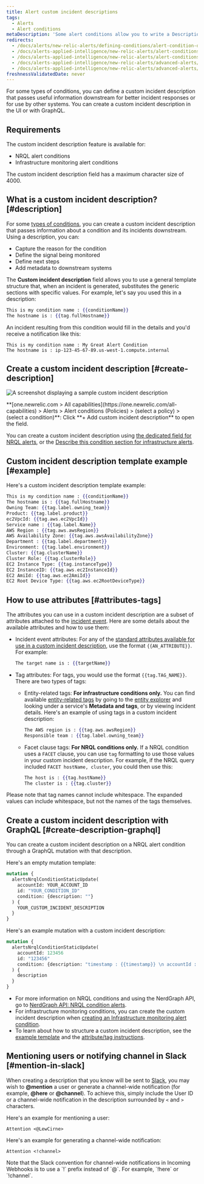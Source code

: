 ```yaml
---
title: Alert custom incident descriptions
tags:
  - Alerts  
  - Alert conditions
metaDescription: 'Some alert conditions allow you to write a Description, which adds context to your incidents and notifications.'
redirects:
  - /docs/alerts/new-relic-alerts/defining-conditions/alert-condition-descriptions
  - /docs/alerts-applied-intelligence/new-relic-alerts/alert-conditions/alert-descriptions
  - /docs/alerts-applied-intelligence/new-relic-alerts/alert-conditions/alert-custom-violation-descriptions
  - /docs/alerts-applied-intelligence/new-relic-alerts/advanced-alerts/advanced-techniques/alert-custom-violation-descriptions/
  - /docs/alerts-applied-intelligence/new-relic-alerts/advanced-alerts/advanced-techniques/alert-custom-incident-descriptions
freshnessValidatedDate: never
---
```





For some types of conditions, you can define a custom incident description that passes useful information downstream for better incident responses or for use by other systems. You can create a custom incident description in the UI or with GraphQL.

## Requirements

The custom incident description feature is available for:

* NRQL alert conditions
* Infrastructure monitoring alert conditions

The custom incident description field has a maximum character size of 4000.

## What is a custom incident description? [#description]

For some [types of conditions](#requirements), you can create a custom incident description that passes information about a condition and its incidents downstream. Using a description, you can:

* Capture the reason for the condition
* Define the signal being monitored
* Define next steps
* Add metadata to downstream systems

The <DoNotTranslate>**Custom incident description**</DoNotTranslate> field allows you to use a general template structure that, when an incident is generated, substitutes the generic sections with specific values. For example, let's say you used this in a description:

```handlebars
This is my condition name : {{conditionName}}
The hostname is : {{tag.fullHostname}}
```

An incident resulting from this condition would fill in the details and you'd receive a notification like this:

```
This is my condition name : My Great Alert Condition
The hostname is : ip-123-45-67-89.us-west-1.compute.internal
```

## Create a custom incident description [#create-description]

<img
    title="custom incident description"
    alt="A screenshot displaying a sample custom incident description"
    src={alertsCustomIncidentDescriptionAlerts}
/>

<figcaption>
  <DoNotTranslate>**[one.newrelic.com > All capabilities](https://one.newrelic.com/all-capabilities) > Alerts > Alert conditions (Policies) > (select a policy) > (select a condition)**</DoNotTranslate>: Click <DoNotTranslate>**+ Add custom incident description**</DoNotTranslate> to open the field.
</figcaption>

You can create a custom incident description using [the dedicated field for NRQL alerts](/docs/alerts-applied-intelligence/new-relic-alerts/alert-conditions/create-nrql-alert-conditions/), or the [Describe this condition section for infrastructure alerts](/docs/infrastructure/new-relic-infrastructure/infrastructure-alert-conditions/infrastructure-alerts-add-edit-or-view-host-alert-information/).

## Custom incident description template example [#example]

Here's a custom incident description template example:

```handlebars
This is my condition name : {{conditionName}}
The hostname is : {{tag.fullHostname}}
Owning Team: {{tag.label.owning_team}}
Product: {{tag.label.product}}
ec2VpcId: {{tag.aws.ec2VpcId}}
Service name : {{tag.label.Name}}
AWS Region : {{tag.aws.awsRegion}}
AWS Availability Zone: {{tag.aws.awsAvailabilityZone}}
Department : {{tag.label.department}}
Environment: {{tag.label.environment}}
Cluster: {{tag.clusterName}}
Cluster Role: {{tag.clusterRole}}
EC2 Instance Type: {{tag.instanceType}}
EC2 InstanceID: {{tag.aws.ec2InstanceId}}
EC2 AmiId: {{tag.aws.ec2AmiId}}
EC2 Root Device Type: {{tag.aws.ec2RootDeviceType}}
```

## How to use attributes [#attributes-tags]

The attributes you can use in a custom incident description are a subset of attributes attached to the [incident event](/docs/alerts-applied-intelligence/new-relic-alerts/advanced-alerts/understand-technical-concepts/incident-event-attributes). Here are some details about the available attributes and how to use them:

* Incident event attributes: For any of the [standard attributes available for use in a custom incident description](/docs/alerts-applied-intelligence/new-relic-alerts/advanced-alerts/understand-technical-concepts/incident-event-attributes), use the format `{{AN_ATTRIBUTE}}`. For example:

  ```handlebars
  The target name is : {{targetName}}
  ```
* Tag attributes: For tags, you would use the format `{{tag.TAG_NAME}}`. There are two types of tags:

  * Entity-related tags: <DoNotTranslate>**For infrastructure conditions only.**</DoNotTranslate> You can find available [entity-related tags](/docs/new-relic-one/use-new-relic-one/core-concepts/tagging-use-tags-organize-group-what-you-monitor#) by going to the [entity explorer](/docs/new-relic-one/use-new-relic-one/ui-data/new-relic-one-entity-explorer-view-performance-across-apps-services-hosts) and looking under a service's <DoNotTranslate>**Metadata and tags**</DoNotTranslate>, or by viewing incident details. Here's an example of using tags in a custom incident description:

    ```handlebars
    The AWS region is : {{tag.aws.awsRegion}}
    Responsible team : {{tag.label.owning_team}}
    ```
  * Facet clause tags: <DoNotTranslate>**For NRQL conditions only.**</DoNotTranslate> If a NRQL condition uses a `FACET` clause, you can use `tag` formatting to use those values in your custom incident description. For example, if the NRQL query included `FACET hostName, cluster`, you could then use this:

    ```handlebars
    The host is : {{tag.hostName}}
    The cluster is : {{tag.cluster}}
    ```

Please note that tag names cannot include whitespace. The expanded values can include whitespace, but not the names of the tags themselves.

## Create a custom incident description with GraphQL [#create-description-graphql]

You can create a custom incident description on a NRQL alert condition through a GraphQL mutation with that description.

Here's an empty mutation template:

```graphql
mutation {
  alertsNrqlConditionStaticUpdate(
    accountId: YOUR_ACCOUNT_ID
    id: "YOUR_CONDITION_ID"
    condition: {description: ""}
  ) {
    YOUR_CUSTOM_INCIDENT_DESCRIPTION
  }
}
```

Here's an example mutation with a custom incident description:

```graphql
mutation {
  alertsNrqlConditionStaticUpdate(
    accountId: 123456
    id: "123456"
    condition: {description: "timestamp : {{timestamp}} \n accountId : {{accountId}} \n type : {{type}} \n event : {{event}} \n description : {{description}} \n policyId : {{policyId}} \n policyName: {{policyName}} \n conditionName : {{conditionName}} \n conditionId : {{conditionId}} \n product : {{product}} \n conditionType : {{conditionType}} \n RunbookUrl : {{runbookUrl}} \n nrqlQuery : {{nrqlQuery}} \n nrqlEventType : {{nrqlEventType}} \n targetID : {{targetId}} \n targetName : {{targetName}} \n commandLine : {{tag.commandLine}} \n entityGuid : {{tag.entityGuid}} \n entityName : {{tag.entityName}} \n fullHostname : {{tag.fullHostname}} \n instanceType : {{tag.instanceType}} \n processDisplayName : {{tag.processDisplayName}}"}
  ) {
    description
  }
}
```

* For more information on NRQL conditions and using the NerdGraph API, go to [NerdGraph API: NRQL condition alerts](/docs/alerts/alerts-nerdgraph/nerdgraph-examples/nerdgraph-api-alerts-nrql-conditions).
* For infrastructure monitoring conditions, you can create the custom incident description when [creating an Infrastructure monitoring alert condition](/docs/infrastructure/new-relic-infrastructure/infrastructure-alert-conditions/infrastructure-alerts-add-edit-or-view-host-alert-information).
* To learn about how to structure a custom incident description, see the [example template](#example) and the [attribute/tag instructions](#attributes-tags).

## Mentioning users or notifying channel in Slack [#mention-in-slack]

When creating a description that you know will be sent to [Slack](/docs/alerts-applied-intelligence/new-relic-alerts/alert-notifications/notification-channels-control-where-send-alerts#slack), you may wish to <DoNotTranslate>**@mention**</DoNotTranslate> a user or generate a channel-wide notification (for example, <DoNotTranslate>**@here**</DoNotTranslate> or <DoNotTranslate>**@channel**</DoNotTranslate>). To achieve this, simply include the User ID or a channel-wide notification in the description surrounded by `<` and `>` characters.

Here's an example for mentioning a user:

```
Attention <@LewCirne>
```

Here's an example for generating a channel-wide notification:

```
Attention <!channel>
```

<Callout variant="important">
  Note that the Slack convention for channel-wide notifications in Incoming Webhooks is to use a `!` prefix instead of `@`. For example, `!here` or `!channel`.
</Callout>
